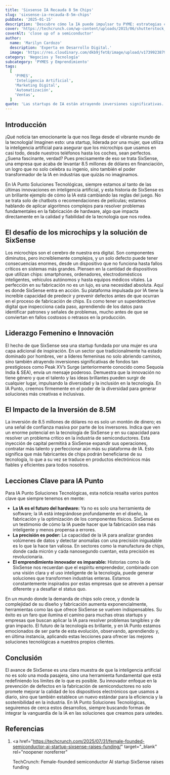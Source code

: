 ```yaml
---
title: 'Sixsense IA Recauda 8 5m Chips'
slug: 'sixsense-ia-recauda-8-5m-chips'
pubDate: '2025-01-15'
description: 'Descubre cómo la IA puede impulsar tu PYME: estrategias concretas de marketing, automatización y datos para aumentar ventas.'
cover: 'https://techcrunch.com/wp-content/uploads/2015/06/shutterstock_151456658.jpg?w=1000'
coverAlt: 'close up of a semiconductor'
author:
  name: 'Marilyn Cardozo'
  description: 'Experta en Desarrollo Digital.'
  image: 'https://res.cloudinary.com/dkb9jfet8/image/upload/v1739923879/marilyn_s2mi4a.png'
category: 'Negocios y Tecnología'
subcategory: 'PYMES y Emprendimiento'
tags:
  [
    'PYMES',
    'Inteligencia Artificial',
    'Marketing Digital',
    'Automatización',
    'Ventas',
  ]
quote: 'Las startups de IA están atrayendo inversiones significativas. — Marilyn Cardozo'
---
```

<h2 id="introduccion">Introducción</h2>

¡Qué noticia tan emocionante la que nos llega desde el vibrante mundo de la tecnología! Imaginen esto: una startup, liderada por una mujer, que utiliza la inteligencia artificial para asegurar que los microchips que usamos en casi todo, desde nuestros teléfonos hasta los coches, sean perfectos. ¿Suena fascinante, verdad? Pues precisamente de eso se trata SixSense, una empresa que acaba de levantar 8.5 millones de dólares en financiación, un logro que no solo celebra su ingenio, sino también el poder transformador de la IA en industrias que quizás no imaginamos.

En IA Punto Soluciones Tecnológicas, siempre estamos al tanto de las últimas innovaciones en inteligencia artificial, y esta historia de SixSense es un brillante ejemplo de cómo la IA está cambiando las reglas del juego. No se trata solo de chatbots o recomendaciones de películas; estamos hablando de aplicar algoritmos complejos para resolver problemas fundamentales en la fabricación de hardware, algo que impacta directamente en la calidad y fiabilidad de la tecnología que nos rodea.

<h2 id="el-desafio-de-los-microchips-y-la-solucion-de-sixsense">
  El desafío de los microchips y la solución de SixSense
</h2>

Los microchips son el cerebro de nuestra era digital. Son componentes diminutos, pero increíblemente complejos, y un solo defecto puede tener consecuencias enormes, desde un dispositivo que no funciona hasta fallos críticos en sistemas más grandes. Piensen en la cantidad de dispositivos que utilizan chips: smartphones, ordenadores, electrodomésticos inteligentes, vehículos autónomos y hasta equipos médicos vitales. La perfección en su fabricación no es un lujo, es una necesidad absoluta. Aquí es donde SixSense entra en acción. Su plataforma impulsada por IA tiene la increíble capacidad de predecir y prevenir defectos antes de que ocurran en el proceso de fabricación de chips. Es como tener un superdetective digital que inspecciona cada paso, aprendiendo de los datos para identificar patrones y señales de problemas, mucho antes de que se conviertan en fallos costosos o retrasos en la producción.

<h2 id="liderazgo-femenino-e-innovacion">Liderazgo Femenino e Innovación</h2>

El hecho de que SixSense sea una startup fundada por una mujer es una capa adicional de inspiración. En un sector que tradicionalmente ha estado dominado por hombres, ver a líderes femeninas no solo abriendo caminos, sino también atrayendo inversiones significativas de fondos tan prestigiosos como Peak XV’s Surge (anteriormente conocido como Sequoia India & SEA), envía un mensaje poderoso. Demuestra que la innovación no tiene género y que el talento y las ideas brillantes pueden surgir de cualquier lugar, impulsando la diversidad y la inclusión en la tecnología. En IA Punto, creemos firmemente en el poder de la diversidad para generar soluciones más creativas e inclusivas.

<h2 id="el-impacto-de-la-inversion">El Impacto de la Inversión de 8.5M</h2>

La inversión de 8.5 millones de dólares no es solo un montón de dinero; es una señal de confianza masiva por parte de los inversores. Indica que ven un enorme potencial en la tecnología de SixSense y en su capacidad para resolver un problema crítico en la industria de semiconductores. Esta inyección de capital permitirá a SixSense expandir sus operaciones, contratar más talento y perfeccionar aún más su plataforma de IA. Esto significa que más fabricantes de chips podrán beneficiarse de su tecnología, lo que a su vez se traduce en productos electrónicos más fiables y eficientes para todos nosotros.

<h2 id="lecciones-clave-para-ia-punto">Lecciones Clave para IA Punto</h2>

Para IA Punto Soluciones Tecnológicas, esta noticia resalta varios puntos clave que siempre tenemos en mente:

- **La IA es el futuro del hardware:** Ya no es solo una herramienta de software; la IA está integrándose profundamente en el diseño, la fabricación y la optimización de los componentes físicos. SixSense es un testimonio de cómo la IA puede hacer que la fabricación sea más inteligente y menos propensa a errores.
- **La precisión es poder:** La capacidad de la IA para analizar grandes volúmenes de datos y detectar anomalías con una precisión inigualable es lo que la hace tan valiosa. En sectores como la manufactura de chips, donde cada micrón y cada nanosegundo cuentan, esta precisión es revolucionaria.
- **El emprendimiento innovador es imparable:** Historias como la de SixSense nos recuerdan que el espíritu emprendedor, combinado con una visión clara y el uso inteligente de la tecnología, puede generar soluciones que transformen industrias enteras. Estamos constantemente inspirados por estas empresas que se atreven a pensar diferente y a desafiar el status quo.

En un mundo donde la demanda de chips solo crece, y donde la complejidad de su diseño y fabricación aumenta exponencialmente, herramientas como las que ofrece SixSense se vuelven indispensables. Su éxito es un faro que ilumina el camino para muchas otras startups y empresas que buscan aplicar la IA para resolver problemas tangibles y de gran impacto. El futuro de la tecnología es brillante, y en IA Punto estamos emocionados de ser parte de esta evolución, observando, aprendiendo y, en última instancia, aplicando estas lecciones para ofrecer las mejores soluciones tecnológicas a nuestros propios clientes.

<h2 id="conclusion">Conclusión</h2>

El avance de SixSense es una clara muestra de que la inteligencia artificial no es solo una moda pasajera, sino una herramienta fundamental que está redefiniendo los límites de lo que es posible. Su innovador enfoque en la prevención de defectos en la fabricación de semiconductores no solo promete mejorar la calidad de los dispositivos electrónicos que usamos a diario, sino que también establece un nuevo estándar para la eficiencia y la sostenibilidad en la industria. En IA Punto Soluciones Tecnológicas, seguiremos de cerca estos desarrollos, siempre buscando formas de integrar la vanguardia de la IA en las soluciones que creamos para ustedes.

<h2 id="referencias">Referencias</h2>

1.  <a
      href="https://techcrunch.com/2025/07/31/female-founded-semiconductor-ai-startup-sixsense-raises-funding/"
      target="_blank"
      rel="noopener noreferrer"
    >
      TechCrunch: Female-founded semiconductor AI startup SixSense raises
      funding
    </a>
